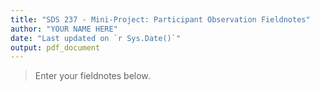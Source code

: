 ```yaml
---
title: "SDS 237 - Mini-Project: Participant Observation Fieldnotes"
author: "YOUR NAME HERE"
date: "Last updated on `r Sys.Date()`"
output: pdf_document
---
```


> Enter your fieldnotes below. 

